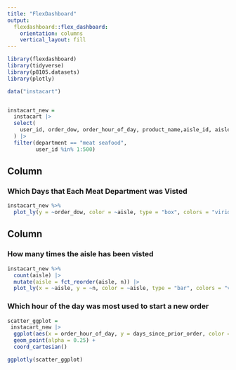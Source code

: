 ```yaml
---
title: "FlexDashboard"
output: 
  flexdashboard::flex_dashboard:
    orientation: columns
    vertical_layout: fill
---
```


```r
library(flexdashboard)
library(tidyverse)
library(p8105.datasets)
library(plotly)
```


```r

data("instacart")


instacart_new = 
  instacart |>
  select(
    user_id, order_dow, order_hour_of_day, product_name,aisle_id, aisle, department, days_since_prior_order
  ) |>
  filter(department == "meat seafood",
         user_id %in% 1:500)

```

Column {data-width=650}
-----------------------------------------------------------------------

### Which Days that Each Meat Department was Visted

```r

instacart_new %>%
  plot_ly(y = ~order_dow, color = ~aisle, type = "box", colors = "viridis")

```

Column {data-width=350}
-----------------------------------------------------------------------

### How many times the aisle has been visted

```r
instacart_new %>%
  count(aisle) |>
  mutate(aisle = fct_reorder(aisle, n)) |>
  plot_ly(x = ~aisle, y = ~n, color = ~aisle, type = "bar", colors = "viridis")
```

### Which hour of the day was most used to start a new order

```r
scatter_ggplot = 
 instacart_new |>
  ggplot(aes(x = order_hour_of_day, y = days_since_prior_order, color = user_id)) +
  geom_point(alpha = 0.25) +
  coord_cartesian()

ggplotly(scatter_ggplot)
```

